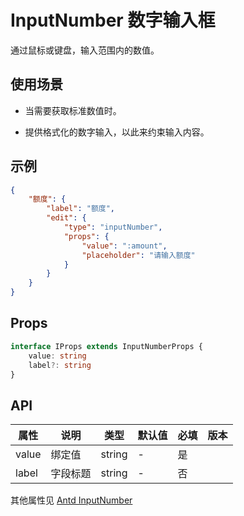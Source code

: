 # InputNumber 数字输入框

通过鼠标或键盘，输入范围内的数值。

## 使用场景

- 当需要获取标准数值时。

- 提供格式化的数字输入，以此来约束输入内容。

## 示例

```json
{
	"额度": {
		"label": "额度",
		"edit": {
			"type": "inputNumber",
			"props": {
				"value": ":amount",
				"placeholder": "请输入额度"
			}
		}
	}
}
```

## Props

```ts
interface IProps extends InputNumberProps {
	value: string
	label?: string
}
```

## API

| 属性  | 说明     | 类型   | 默认值 | 必填 | 版本 |
| ----- | -------- | ------ | ------ | ---- | ---- |
| value | 绑定值   | string | -      | 是   |      |
| label | 字段标题 | string | -      | 否   |      |

其他属性见 [Antd InputNumber](https://ant-design.gitee.io/components/input-number-cn/)
